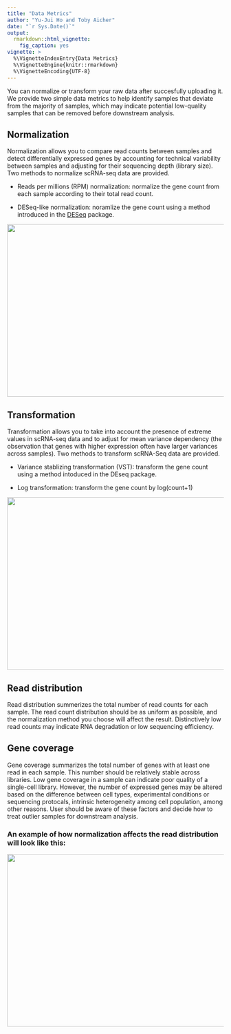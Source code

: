 ```yaml
---
title: "Data Metrics"
author: "Yu-Jui Ho and Toby Aicher"
date: "`r Sys.Date()`"
output: 
  rmarkdown::html_vignette:
    fig_caption: yes
vignette: >
  %\VignetteIndexEntry{Data Metrics}
  %\VignetteEngine{knitr::rmarkdown}
  %\VignetteEncoding{UTF-8}
---
```



You can normalize or transform your raw data after succesfully uploading it. We provide two simple data metrics to help identify samples that deviate from the majority of samples, which may indicate potential low-quality samples that can be removed before downstream analysis.

## Normalization 

Normalization allows you to compare read counts between samples and detect differentially expressed genes by accounting for technical variability between samples and adjusting for their sequencing depth (library size). Two methods to normalize scRNA-seq data are provided.

- Reads per millions (RPM) normalization: normalize the gene count from each sample according to their total read count. 

- DESeq-like normalization: noramlize the gene count using a method introduced in the [DESeq](http://bioconductor.org/packages/release/bioc/html/DESeq.html) package.

<img src="Figures/Normalization.png" width="800px" height="400px" />

## Transformation 

Transformation allows you to take into account the presence of extreme values in scRNA-seq data and to adjust for mean variance dependency (the observation that genes with higher expression often have larger variances across samples). Two methods to transform scRNA-Seq data are provided.

- Variance stablizing transformation (VST): transform the gene count using a method intoduced in the DEseq package.

- Log transformation: transform the gene count by log(count+1)

<img src="Figures/Transformation.png" width="800px" height="400px" />

## Read distribution

Read distribution summerizes the total number of read counts for each sample. The read count distribution should be as uniform as possible, and the normalization method you choose will affect the result. Distinctively low read counts may indicate RNA degradation or low sequencing efficiency.

## Gene coverage

Gene coverage summarizes the total number of genes with at least one read in each sample. This number should be relatively stable across libraries. Low gene coverage in a sample can indicate poor quality of a single-cell library. However, the number of expressed genes may be altered based on the difference between cell types, experimental conditions or sequencing protocals, intrinsic heterogeneity among cell population, among other reasons. User should be aware of these factors and decide how to treat outlier samples for downstream analysis.

### An example of how normalization affects the read distribution will look like this:  

<img src="Figures/Read_Distribution.png" width="800px" height="400px" />
